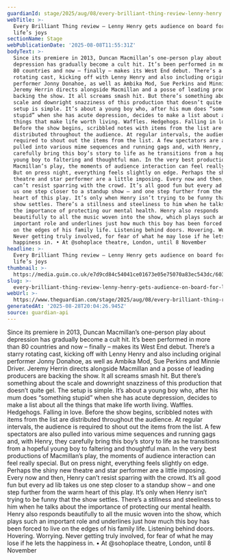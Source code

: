 ```yaml
---
guardianId: stage/2025/aug/08/every-brilliant-thing-review-lenny-henry
webTitle: >-
  Every Brilliant Thing review – Lenny Henry gets audience on board for list of
  life’s joys
sectionName: Stage
webPublicationDate: '2025-08-08T11:55:31Z'
bodyText: >-
  Since its premiere in 2013, Duncan Macmillan’s one-person play about
  depression has gradually become a cult hit. It’s been performed in more than
  80 countries and now – finally – makes its West End debut. There’s a starry
  rotating cast, kicking off with Lenny Henry and also including original
  performer Jonny Donahoe, as well as Ambika Mod, Sue Perkins and Minnie Driver.
  Jeremy Herrin directs alongside Macmillan and a posse of leading producers are
  backing the show. It all screams smash hit. But there’s something about the
  scale and downright snazziness of this production that doesn’t quite gel. The
  setup is simple. It’s about a young boy who, after his mum does “something
  stupid” when she has acute depression, decides to make a list about all the
  things that make life worth living. Waffles. Hedgehogs. Falling in love.
  Before the show begins, scribbled notes with items from the list are
  distributed throughout the audience. At regular intervals, the audience is
  required to shout out the items from the list. A few spectators are also
  pulled into various mime sequences and running gags and, with Henry, they
  carefully bring this boy’s story to life as he transitions from a hopeful
  young boy to faltering and thoughtful man. In the very best productions of
  Macmillan’s play, the moments of audience interaction can feel really special.
  But on press night, everything feels slightly on edge. Perhaps the shiny new
  theatre and star performer are a little imposing. Every now and then, Henry
  can’t resist sparring with the crowd. It’s all good fun but every ad lib takes
  us one step closer to a standup show – and one step further from the warm
  heart of this play. It’s only when Henry isn’t trying to be funny that the
  show settles. There’s a stillness and steeliness to him when he talks about
  the importance of protecting our mental health. Henry also responds
  beautifully to all the music woven into the show, which plays such an
  important role and underlines just how much this boy has been forced to live
  on the edges of his family life. Listening behind doors. Hovering. Worrying.
  Never getting truly involved, for fear of what he may lose if he lets the
  happiness in. • At @sohoplace theatre, London, until 8 November
headline: >-
  Every Brilliant Thing review – Lenny Henry gets audience on board for list of
  life’s joys
thumbnail: >-
  https://media.guim.co.uk/e7d9cd84c54041ce01673e05e75070a83ec543dc/603_567_3062_2449/500.jpg
slug: >-
  every-brilliant-thing-review-lenny-henry-gets-audience-on-board-for-list-of-lifes-joys
webUrl: >-
  https://www.theguardian.com/stage/2025/aug/08/every-brilliant-thing-review-lenny-henry
generatedAt: '2025-08-28T20:04:26.945Z'
source: guardian-api
---
```

Since its premiere in 2013, Duncan Macmillan’s one-person play about depression has gradually become a cult hit. It’s been performed in more than 80 countries and now – finally – makes its West End debut. There’s a starry rotating cast, kicking off with Lenny Henry and also including original performer Jonny Donahoe, as well as Ambika Mod, Sue Perkins and Minnie Driver. Jeremy Herrin directs alongside Macmillan and a posse of leading producers are backing the show. It all screams smash hit. But there’s something about the scale and downright snazziness of this production that doesn’t quite gel. The setup is simple. It’s about a young boy who, after his mum does “something stupid” when she has acute depression, decides to make a list about all the things that make life worth living. Waffles. Hedgehogs. Falling in love. Before the show begins, scribbled notes with items from the list are distributed throughout the audience. At regular intervals, the audience is required to shout out the items from the list. A few spectators are also pulled into various mime sequences and running gags and, with Henry, they carefully bring this boy’s story to life as he transitions from a hopeful young boy to faltering and thoughtful man. In the very best productions of Macmillan’s play, the moments of audience interaction can feel really special. But on press night, everything feels slightly on edge. Perhaps the shiny new theatre and star performer are a little imposing. Every now and then, Henry can’t resist sparring with the crowd. It’s all good fun but every ad lib takes us one step closer to a standup show – and one step further from the warm heart of this play. It’s only when Henry isn’t trying to be funny that the show settles. There’s a stillness and steeliness to him when he talks about the importance of protecting our mental health. Henry also responds beautifully to all the music woven into the show, which plays such an important role and underlines just how much this boy has been forced to live on the edges of his family life. Listening behind doors. Hovering. Worrying. Never getting truly involved, for fear of what he may lose if he lets the happiness in. • At @sohoplace theatre, London, until 8 November
